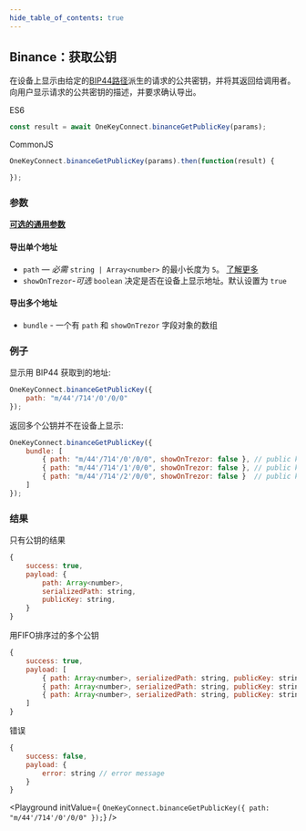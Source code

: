 ```yaml
---
hide_table_of_contents: true
---
```


## Binance：获取公钥
在设备上显示由给定的[BIP44路径](./path)派生的请求的公共密钥，并将其返回给调用者。
向用户显示请求的公共密钥的描述，并要求确认导出。

ES6
```javascript
const result = await OneKeyConnect.binanceGetPublicKey(params);
```

CommonJS
```javascript
OneKeyConnect.binanceGetPublicKey(params).then(function(result) {

});
```

### 参数
[****可选的通用参数****](./commonParams)
#### 导出单个地址
- `path` — _必需_ `string | Array<number>` 的最小长度为 `5`。 [了解更多](./path)
- `showOnTrezor`-_可选_ `boolean` 决定是否在设备上显示地址。默认设置为 `true`

#### 导出多个地址

- `bundle` - 一个有 `path` 和 `showOnTrezor` 字段对象的数组

### 例子
显示用 BIP44 获取到的地址:
```javascript
OneKeyConnect.binanceGetPublicKey({
    path: "m/44'/714'/0'/0/0"
});
```
返回多个公钥并不在设备上显示:
```javascript
OneKeyConnect.binanceGetPublicKey({
    bundle: [
        { path: "m/44'/714'/0'/0/0", showOnTrezor: false }, // public key 1
        { path: "m/44'/714'/1'/0/0", showOnTrezor: false }, // public key 2
        { path: "m/44'/714'/2'/0/0", showOnTrezor: false }  // public key 3
    ]
});
```

### 结果
只有公钥的结果
```javascript
{
    success: true,
    payload: {
        path: Array<number>,
        serializedPath: string,
        publicKey: string,
    }
}
```
用FIFO排序过的多个公钥
```javascript
{
    success: true,
    payload: [
        { path: Array<number>, serializedPath: string, publicKey: string }, // public key 1
        { path: Array<number>, serializedPath: string, publicKey: string }, // public key 2
        { path: Array<number>, serializedPath: string, publicKey: string }  // public key 3
    ]
}
```
错误
```javascript
{
    success: false,
    payload: {
        error: string // error message
    }
}
```

<Playground
    initValue={
`OneKeyConnect.binanceGetPublicKey({
    path: "m/44'/714'/0'/0/0"
});`}
/>
